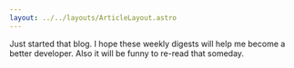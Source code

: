 ```yaml
---
layout: ../../layouts/ArticleLayout.astro
---
```


<p>
  Just started that blog. I hope these weekly digests will help me become a better developer. Also
  it will be funny to re-read that someday.
</p>
